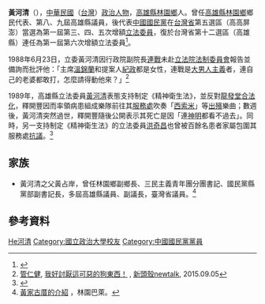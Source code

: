 {{Otheruses|other=自然现象|黄河清}}
{{Otheruses|other=同名人物|黄源}}

{{Infobox_officeholder
| name = 黃河清
| image name =
| width = 
| now = 中華民國（台灣）政治人士 
| period = 
| Sex = 男 
| Native place = 
| date of birth = 
| party = {{Kmt|19px}}
| place of birth = 
| educate = 
*國立政治大學政治系畢業
*革命實踐研究院結業
| past = 
*彰化銀行鹽埕分行出納主任
*高雄縣林園鄉民代表會代表
*第八、九屆高雄縣議會議員
*高雄縣林園鄉後備軍人輔導中心主任
*高雄縣遊覽大客車公會常務董事
*占岸輪船公司董事長
*第一屆第三次增額立法委員<br><span style="color: blue;">(1981年-1984年)</span>
*第一屆第四次增額立法委員<br><span style="color: blue;">(1984年-1987年)</span>
*第一屆第五次增額立法委員<br><span style="color: blue;">(1987年-1990年)</span>
*第一屆第六次增額立法委員<br><span style="color: blue;">(1990年-1993年)</span>
}}

'''黃河清'''（{{bd|？|}}），[[中華民國|中華民國]]（[[台灣|台灣]]）[[政治人物|政治人物]]，[[高雄縣|高雄縣]][[林園區|林園鄉]]人。曾任[[高雄縣|高雄縣]][[林園區|林園鄉]]鄉民代表、第八、九屆高雄縣議員，後代表[[中國國民黨|中國國民黨]]在[[台灣省|台灣省]]第五選區（高高屏澎）當選為第一屆第三、四、五次增額[[立法委員|立法委員]]，復於台灣省第十二選區（高雄縣）連任為第一屆第六次增額立法委員<ref>{{Cite web |url=http://npl.ly.gov.tw/do/www/commissionerInfo?id=239&expireBack=01&expire=01&act=exp&keyword=&orderBy=name&nameOrder=true&eleDisOrder=false |title=立法院國會圖書館 第１屆立法委員個人資料 黃河清 |access-date=2008-07-29 |archive-date=2016-03-04 |archive-url=https://web.archive.org/web/20160304093427/http://npl.ly.gov.tw/do/www/commissionerInfo?id=239&expireBack=01&expire=01&act=exp&keyword=&orderBy=name&nameOrder=true&eleDisOrder=false |dead-url=no }}</ref>。

1988年6月23日，立委黃河清因行政院副院長[[連戰|連戰]]未赴[[立法院法制委員會|立法院法制委員會]]報告並備詢而批評他：「主席[[溫錦蘭|溫錦蘭]]和提案人[[紀政|紀政]]都是女性，連戰是[[大男人主義|大男人主義]]者，連自己的老婆都敢打，怎麼請得動他來？」<ref>[[管仁健|管仁健]], [http://newtalk.tw/news/view/2015-09-05/64295 我好討厭這可惡的狗東西！] {{Wayback|url=http://newtalk.tw/news/view/2015-09-05/64295 |date=20190502190921 }}, [[新頭殼|新頭殼]]newtalk, 2015.09.05</ref>

1989年，高雄縣立法委員[[黃河清|黃河清]]表態支持制定《精神衛生法》，並反對[[龍發堂|龍發堂]][[合法性|合法化]]，釋開豐因而率領病患組成樂隊前往其[[辦事處|服務處]]吹奏「[[西索米|西索米]]」等[[葬禮|出殯]]樂曲；數週後，黃河清突然過世，釋開豐隨後公開表示其死亡是因「連[[神明|神明]]都看不過去」。同時，另一支持制定《精神衛生法》的立法委員[[洪奇昌|洪奇昌]]也曾被百餘名患者家屬包圍其服務處[[抗議|抗議]]。<ref name=":0">{{Cite news|url=http://think.folklore.tw/posts/3206|title=【打狗故事】龍發堂：見證臺灣精神醫療史之癥結|author=陳信諭|date=2018-01-09|work=|newspaper=民俗亂彈|accessdate=2018-01-09|language=zh-hant|archive-date=2021-03-13|archive-url=https://web.archive.org/web/20210313231435/http://think.folklore.tw/posts/3206|dead-url=no}}</ref>

==家族==
* 黃河清之父黃占岸，曾任林園鄉副鄉長、三民主義青年團分團書記、國民黨縣黨部副書記長，多屆高雄縣議員、副議長，臺灣省議員。<ref>[http://library.taiwanschoolnet.org/cyberfair2012/timo5277/3/3-2.htm 黃家古厝的介紹] {{Wayback|url=http://library.taiwanschoolnet.org/cyberfair2012/timo5277/3/3-2.htm |date=20210914051313 }}，林園巴萊。</ref>

== 參考資料 ==
{{reflist}}

{{中華民國第一屆第三次增額立法委員}}
{{中華民國第一屆第四次增額立法委員}}
{{中華民國第一屆第五次增額立法委員}}
{{中華民國第一屆第六次增額立法委員}}

{{Authority control}}
{{DEFAULTSORT:Huang黃河清}}
[[Category:黃姓|He河清]]
[[Category:國立政治大學校友|Category:國立政治大學校友]]
[[Category:中國國民黨黨員|Category:中國國民黨黨員]]